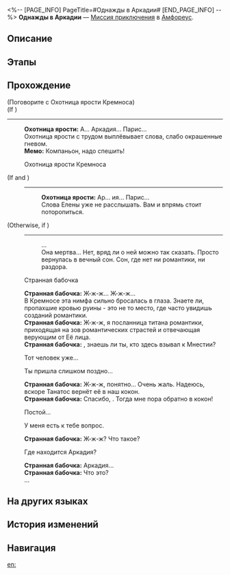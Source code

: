 <%-- [PAGE_INFO]
PageTitle=#Однажды в Аркадии#
[END_PAGE_INFO] --%>
{{Дополнить|Диалоги.}}
{{Миссия Инфобокс
|id              = 2040202
|Название        = 
|Изображение     = Миссия Однажды в Аркадии.png
|Тип             = Миссия приключения
|Событие         = 
|Глава           = 
|Условия         = Завершена [[Миссия Освоения]] «[[О герой, прими ядро пламени]]»
|Персонажи       = Мемо; Охотница ярости; Первопроходец; Странная бабочка
|СтартЛокация    = [[Амфореус]] — [[Руины раздора каструма Кремноса]]
|Мир             = Амфореус
|Предыдущая      = 
|Следующая       = 
|Награды         = 
}}
'''Однажды в Аркадии''' — [[Миссия приключения]] в [[Амфореус]].

==Описание==
{{Описание|<!--официальное описание из Перекрёстка судеб-->}}

==Этапы==


==Прохождение==
{{Дополнить}}

;(Поговорите с Охотница ярости Кремноса)
;(If {{cx}}<!--SubMission Finish: 204020103-->)
----
:'''Охотница ярости:''' А... Аркадия... Парис...
:Охотница ярости с трудом выплёвывает слова, слабо окрашенные гневом.
:'''Мемо:''' Компаньон, надо спешить!

:{{Диалог|Разговор}} Охотница ярости Кремноса
;(If {{cx}}<!--SubMission Finish: 204020108--> and {{cx}}<!--SubMission not Finish: 204020118-->)
:----
::'''Охотница ярости:''' Ар... ия... Парис...
::Слова Елены уже не расслышать. Вам и впрямь стоит поторопиться.
;(Otherwise, if {{cx}}<!--SubMission Finish: 204020118-->)
:----
::...
::Она мертва... Нет, вряд ли о ней можно так сказать. Просто вернулась в вечный сон. Сон, где нет ни романтики, ни раздора.

:{{Диалог|Разговор}} Странная бабочка
:'''Странная бабочка:''' Ж-ж-ж... Ж-ж-ж...
:В Кремносе эта нимфа сильно бросалась в глаза. Знаете ли, пропахшие кровью руины - это не то место, где часто увидишь созданий романтики.
:'''Странная бабочка:''' Ж-ж-ж, я посланница титана романтики, приходящая на зов романтических страстей и отвечающая верующим от Её лица.
:'''Странная бабочка:''' {{MC|ж=Незнакомка|м=Незнакомец}}, знаешь ли ты, кто здесь взывал к Мнестии?
:{{Диалог|Стрелка}} Тот человек уже...
:{{Диалог|Стрелка}} Ты пришла слишком поздно...
:'''Странная бабочка:''' Ж-ж-ж, понятно... Очень жаль. Надеюсь, вскоре Танатос вернёт её в наш кокон.
:'''Странная бабочка:''' Спасибо, {{MC|ж=незнакомка|м=незнакомец}}. Тогда мне пора обратно в кокон!
:{{Диалог|Стрелка}} Постой...
:{{Диалог|Стрелка}} У меня есть к тебе вопрос.
:'''Странная бабочка:''' Ж-ж-ж? Что такое?
:{{Диалог|Стрелка}} Где находится Аркадия?
:'''Странная бабочка:''' Аркадия...
:'''Странная бабочка:''' Что это?
:...
{{Диалог Конец}}

==На других языках==
{{На других языках
|en   = I Once Was In Arcadia
|zhs  = 我曾在阿卡迪亚
|zht  = 我曾在阿卡迪亞
|ja   = かつて、アーカディアの地に
|ko   = 아르카디아에 나는 있었다
|es   = Una vez, en Arcadia...
|fr   = Un jour, en Arcadie...
|ru   = Однажды в Аркадии
|th   = ฉันเคยอยู่ที่ Arcadia
|vi   = Tôi Từng Ở Arcadia
|de   = Ich war einmal in Arcadia
|id   = Aku Pernah Berada di Arcadia
|pt   = Eu Já Estive em Arcadia
}}

==История изменений==
{{История изменений|3.5}}

==Навигация==
{{Миссия приключения Навбокс|Глава }}

[[en:]]
